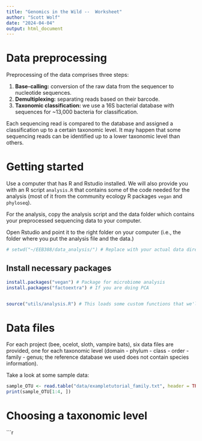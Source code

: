 ```yaml
---
title: "Genomics in the Wild --  Worksheet"
author: "Scott Wolf"
date: "2024-04-04"
output: html_document
---
```


# Data preprocessing

Preprocessing of the data comprises three steps:

1. **Base-calling:** conversion of the raw data from the sequencer to nucleotide sequences.
2. **Demultiplexing:** separating reads based on their barcode.
3. **Taxonomic classification:** we use a 16S bacterial database with sequences for ~13,000 bacteria for classification.

Each sequencing read is compared to the database and assigned a classification up to a certain taxonomic level. It may happen that some sequencing reads can be identified up to a lower taxonomic level than others.

# Getting started

Use a computer that has R and Rstudio installed. We will also provide you with an R script `analysis.R` that contains some of the code needed for the analysis (most of it from the community ecology R packages `vegan` and `phyloseq`).

For the analysis, copy the analysis script and the data folder which contains your preprocessed sequencing data to your computer.

Open Rstudio and point it to the right folder on your computer (i.e., the folder where you put the analysis file and the data.)

```r
# setwd("~/EEB388/data_analysis/") # Replace with your actual data directory
```

## Install necessary packages

```r

install.packages("vegan") # Package for microbiome analysis
install.packages("factoextra") # If you are doing PCA


source("utils/analysis.R") # This loads some custom functions that we'll use

```

# Data files
For each project (bee, ocelot, sloth, vampire bats), six data files are provided, one for each taxonomic level (domain - phylum - class - order - family - genus; the reference database we used does not contain species information).

Take a look at some sample data:

```r
sample_OTU <- read.table("data/exampletutorial_family.txt", header = TRUE, sep = "\t")
print(sample_OTU[1:4, ])
```

# Choosing a taxonomic level

```r




